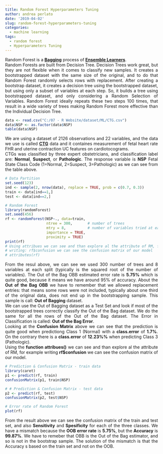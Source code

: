 ```yaml
---
title: Random Forest Hyperparameters Tuning
author: andrea perlato
date: '2019-04-02'
slug: random-forest-hyperparameters-tuning
categories:
  - machine learning
tags:
  - random forest
  - Hyperparameters Tuning
---
```


<style>
body {
text-align: justify}
</style>


Random Forest is a [**Bagging**](https://quantdare.com/what-is-the-difference-between-bagging-and-boosting/) process of [**Ensemble Learners**](https://en.wikipedia.org/wiki/Ensemble_learning). </br>
Random Forests are built from Decision Tree. Decision Trees work great, but they are not flexible when it comes to classify new samples. It creates a bootstrapped dataset with the same size of the original, and to do that Random Forest randomly selects rows with replacement. After creating a bootstrap dataset, it creates a decision tree using the bootstrapped dataset, but using only a subset of variables at each step. So, it builds a tree using bootstrapped dataset, and only considering a Random Selection of Variables. Random Forest ideally repeats these two steps 100 times, that result in a wide variety of trees making Random Forest more effective than the Individual Decision Tree. 

```r
data <- read.csv("C:/07 - R Website/dataset/ML/CTG.csv")
data$NSP <- as.factor(data$NSP)
table(data$NSP)

```

We are using a dataset of 2126 observations and 22 variables, and the data we use is called [**CTG**](https://archive.ics.uci.edu/ml/datasets/cardiotocography) data and it containes measurement of fetal heart rate FHR and uterine contraction UC features on cardiotocograms. </br>
CTGs was classified by three expert obstetricians, and classification label are: **Normal**, **Suspect**, or **Pathologic**. The response variable is **NSP** Fetal State Class Code (1=Normal, 2=Suspect, 3=Pathologic) as we can see from the table above.

```r
# Data Partition
set.seed(123)
ind <- sample(2, nrow(data), replace = TRUE, prob = c(0.7, 0.3))
train <- data[ind==1,]
test <- data[ind==2,]

# Random Forest
library(randomForest)
set.seed(456)
rf <- randomForest(NSP~., data=train,
                   ntree = 300,       # number of trees
                   mtry = 8,          # number of variables tried at each split
                   importance = TRUE,
                   proximity = TRUE)
print(rf)
# Using attribues we can see and than explore al the attribute of RM, for example
# writing: rf$confusion we can see the confusion matrix of our model
# attributes(rf)

```
From the resul above, we can see we used 300 number of trees and 8 variables at each split (typically is the squared root of the number of variables). The Out of the Bag OBB estimated error rate is **5.75%** which is quite good, because it means we have around 95% of accuracy.
About the **Out of the Bag OBB** we have to remember that we allowed replacement entries: that means some rows were not included, typically about one third of the original data, does not end up in the bootstrapping sample. This sample is call: **Out of Bagging** dataset. </br> 
We can use the Out of Bagging dataset as a Test Set and look if most of the bootstrapped trees correctly classify the Out of the Bag dataset. We do the same for all the rows of the Out of the Bag dataset. The Error in Classification is called: **Out of the Bag Error**. </br> 
Looking at the **Confusion Matrix** above we can see that the prediction is quite good when predictiong Class 1 (Normal) with a **class.error** of **1.7%**. On the contrary there is a **class.error** of **12.23%%** when predicting Class 3 (Pathologic). </br> 
Using the **function attribues()** we can see and than explore al the attribute of RM, for example writing **rf$confusion** we can see the confusion matrix of our model. </br> 

```r
# Prediction & Confusion Matrix - train data
library(caret)
p1 <- predict(rf, train)
confusionMatrix(p1, train$NSP)

# # Prediction & Confusion Matrix - test data
p2 <- predict(rf, test)
confusionMatrix(p2, test$NSP)

# Error rate of Random Forest
plot(rf)

```

From the result above we can see the confusion matrix of the train and test set, and also **Sensitivity** and **Spesificity** for each of the three classes.
We have a mismatch because the **OOB error rate** is **5.75%**, but the **Accuracy** is **99.87%**. We have to remeber that OBB is the Out of the Bag estimator, and so is not in the bootstrap sample. The solution of the mismatch is that the Accuracy s based on the train set and not on the OOB.


























































































